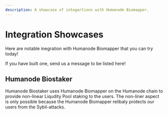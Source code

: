 ```yaml
---
description: A showcase of integartions with Humanode Biomapper.
---
```



# Integration Showcases

Here are notable inegration with Humanode Biomapper that you can try today!

<Callout type="info">
  If you have built one, send us a message to be listed here!
</Callout>

## Humanode Biostaker

Humanode Biostaker uses Humanode Biomapper on the Humanode chain to provide
non-linear Liqudity Pool staking to the users.
The non-liner aspect is only possible because the Humanode Biomapper relibaly
protects our users from the Sybil-attacks.

<Embed title="Humanode Biostaker" href={links.biostakerMainnet} />
